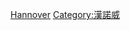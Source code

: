 {{Catnav|頁面分類|...|德國體育|德國足球|效力德國球會的球員}}
{{Catnav|頁面分類|...|各國足球|德國足球|效力德國球會的球員}}
{{Commonscat|Players of Hannover 96}}

[[Category:效力德國球會的球員|Hannover]]
[[Category:漢諾威|Category:漢諾威]]